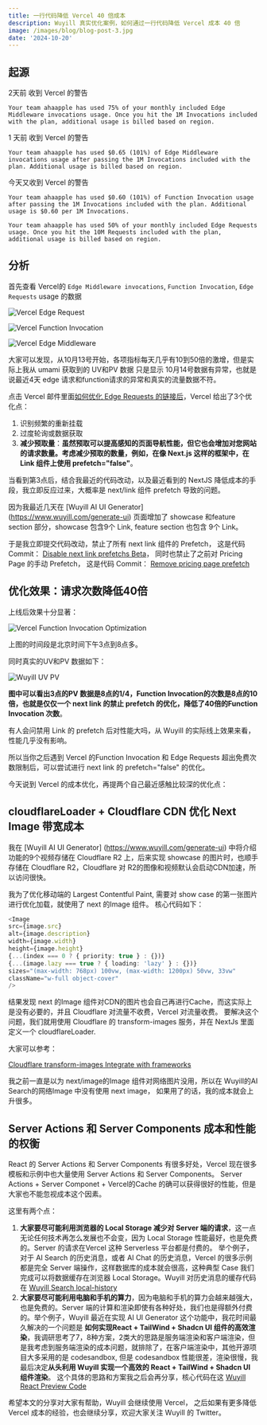 ```yaml
---
title: 一行代码降低 Vercel 40 倍成本
description: Wuyill 真实优化案例，如何通过一行代码降低 Vercel 成本 40 倍
image: /images/blog/blog-post-3.jpg
date: '2024-10-20'
---
```


## 起源

2天前 收到 Vercel 的警告

```shell
Your team ahaapple has used 75% of your monthly included Edge Middleware invocations usage. Once you hit the 1M Invocations included with the plan, additional usage is billed based on region.
```

1 天前 收到 Vercel 的警告

```shell
Your team ahaapple has used $0.65 (101%) of Edge Middleware invocations usage after passing the 1M Invocations included with the plan. Additional usage is billed based on region.
```

今天又收到 Vercel 的警告

```shell
Your team ahaapple has used $0.60 (101%) of Function Invocation usage after passing the 1M Invocations included with the plan. Additional usage is $0.60 per 1M Invocations.
```

```shell
Your team ahaapple has used 50% of your monthly included Edge Requests usage. Once you hit the 10M Requests included with the plan, additional usage is billed based on region.
```

## 分析

首先查看 Vercel的 `Edge Middleware invocations`, `Function Invocation`, `Edge Requests` usage 的数据

![Vercel Edge Request](https://utfs.io/f/vbtdRXZo1BHw1u78rQZywGtriuBSm5T9xUf4Oq08YVRXlcQe)

![Vercel Function Invocation](https://utfs.io/f/vbtdRXZo1BHwp5NbXBKnhCPiefYnbogNz87vQWA96qLBl3Vt)

![Vercel Edge Middleware](https://utfs.io/f/vbtdRXZo1BHwusa3u9R8Pa2gmZHpslWzObuD1KkS9iYh7I4G)

大家可以发现，从10月13号开始，各项指标每天几乎有10到50倍的激增，但是实际上我从 umami 获取到的 UV和PV 数据 只是显示 10月14号数据有异常，也就是说最近4天 edge 请求和function请求的异常和真实的流量数据不符。

点击 Vercel 邮件里面[如何优化 Edge Requests 的链接后](https://vercel.com/docs/pricing/networking#optimizing-edge-requests)，Vercel 给出了3个优化点：

1. 识别频繁的重新挂载
2. 过度轮询或数据获取
3. **减少预取量**：**虽然预取可以提高感知的页面导航性能，但它也会增加对您网站的请求数量。考虑减少预取的数量，例如，在像 Next.js 这样的框架中，在 Link 组件上使用 prefetch="false"**。

当看到第3点后，结合我最近的代码改动，以及最近看到的 NextJS 降低成本的手段，我立即反应过来，大概率是 next/link 组件 prefetch 导致的问题。

因为我最近几天在 [Wuyill AI UI Generator] (https://www.wuyill.com/generate-ui) 页面增加了 showcase 和feature section 部分，showcase 包含9个 Link, feature section 也包含 9个 Link。

于是我立即提交代码改动，禁止了所有 next link 组件的 Prefetch， 这是代码Commit：
[Disable next link prefetchs Beta](https://github.com/showntop/wuyill/commit/a2ec1a7261d541f5b462e8876efc83209d22a8e4)， 同时也禁止了之前对 Pricing Page 的手动 Prefetch， 这是代码 Commit：
[Remove pricing page prefetch](https://github.com/showntop/wuyill/commit/3f3aa71751135026434f62cd92b01a71e646cb14)

## 优化效果：请求次数降低40倍

上线后效果十分显著：

![Vercel Function Invocation Optimization](https://utfs.io/f/vbtdRXZo1BHwsBEsWkXRna6lLJgB9bjzc20V3r8DXdmvkTwy)

上图的时间段是北京时间下午3点到8点多。

同时真实的UV和PV 数据如下：

![Wuyill UV PV](https://utfs.io/f/vbtdRXZo1BHw4cylWUAzBxdLbRwCfYlDGH2q8TPEhXjgWepm)

**图中可以看出3点的PV 数据是8点的1/4，Function Invocation的次数是8点的10倍，也就是仅仅一个 next link 的禁止 prefetch 的优化，降低了40倍的Function Invocation 次数**。

有人会问禁用 Link 的 prefetch 后对性能大吗，从 Wuyill 的实际线上效果来看，性能几乎没有影响。

所以当你之后遇到 Vercel 的Function Invocation 和 Edge Requests 超出免费次数限制后，可以尝试进行 next link 的 prefetch="false" 的优化。

今天说到 Vercel 的成本优化，再提两个自己最近感触比较深的优化点：

## cloudflareLoader + Cloudflare CDN 优化 Next Image 带宽成本

我在 [Wuyill AI UI Generator] (https://www.wuyill.com/generate-ui) 中将介绍功能的9个视频存储在 Cloudflare R2 上，后来实现 showcase 的图片时，也顺手存储在 Cloudflare R2，Cloudflare 对 R2的图像和视频默认会启动CDN加速，所以访问很快。

我为了优化移动端的 Largest Contentful Paint, 需要对 show case 的第一张图片进行优化加载，就使用了 next 的Image 组件。 核心代码如下：

```ts
<Image
src={image.src}
alt={image.description}
width={image.width}
height={image.height}
{...(index === 0 ? { priority: true } : {})}
{...(image.lazy === true ? { loading: 'lazy' } : {})}
sizes="(max-width: 768px) 100vw, (max-width: 1200px) 50vw, 33vw"
className="w-full object-cover"
/>
```

结果发现 next 的Image 组件对CDN的图片也会自己再进行Cache，而这实际上是没有必要的，并且 Cloudflare 对流量不收费，Vercel 对流量收费。 要解决这个问题，我们就用使用 Cloudflare 的 transform-images 服务，并在 NextJs 里面定义一个 cloudflareLoader.

大家可以参考：

[Cloudflare transform-images Integrate with frameworks](https://github.com/showntop/wuyill/commit/3f3aa71751135026434f62cd92b01a71e646cb14)

我之前一直是以为 next/image的Image 组件对网络图片没用，所以在 Wuyill的AI Search的网络Image 中没有使用 next image， 如果用了的话，我的成本就会上升很多。

## Server Actions 和 Server Components 成本和性能的权衡

React 的 Server Actions 和 Server Components 有很多好处，Vercel 现在很多模板和示例中也大量使用 Server Actions 和 Server Components。 Server Actions + Server Componet + Vercel的Cache 的确可以获得很好的性能，但是大家也不能忽视成本这个因素。

这里有两个点：

1. **大家要尽可能利用浏览器的 Local Storage 减少对 Server 端的请求**，这一点无论任何技术再怎么发展也不会变，因为 Local Storage 性能最好，也是免费的。Server 的请求在Vercel 这种 Serverless 平台都是付费的。 举个例子，对于 AI Search 的历史消息，或者 AI Chat 的历史消息，Vercel 的很多示例都是完全 Server 端操作，这样数据库的成本就会很高，这种典型 Case 我们完成可以将数据缓存在浏览器 Local Storage。Wuyill 对历史消息的缓存代码在 [Wuyill Search local-history](https://github.com/showntop/wuyill/blob/main/frontend/lib/store/local-history.ts)
2. **大家要尽可能利用电脑和手机的算力**，因为电脑和手机的算力会越来越强大，也是免费的。Server 端的计算和渲染即使有各种好处，我们也是得额外付费的。举个例子，Wuyill 最近在实现 AI UI Generator 这个功能中，我花时间最久解决的一个问题是 **如何实现React + TailWind + Shadcn UI 组件的高效渲染**，我调研思考了7，8种方案，2类大的思路是服务端渲染和客户端渲染，但是我考虑到服务端渲染的成本问题，就排除了，在客户端渲染中，其他开源项目大多采用的是 codesandbox, 但是 codesandbox 性能很差，渲染很慢，我最后决定**从头利用 Wuyill 实现一个高效的 React + TailWind + Shadcn UI 组件渲染**。 这个具体的思路和方案我之后会再分享，核心代码在这 [Wuyill React Preview Code](https://github.com/showntop/wuyill/tree/main/frontend/components/code)

希望本文的分享对大家有帮助，Wuyill 会继续使用 Vercel， 之后如果有更多降低 Vercel 成本的经验，也会继续分享，欢迎大家关注 Wuyill 的 Twitter。
